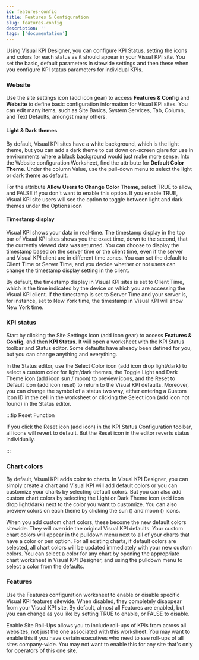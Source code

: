 ```yaml
---
id: features-config
title: Features & Configuration
slug: features-config
description: ''
tags: ['documentation']
---
```



Using Visual KPI Designer, you can configure KPI Status, setting the icons and colors for each status as it should appear in your Visual KPI site. You set the basic, default parameters in sitewide settings and then these when you configure KPI status parameters for individual KPIs.

<StylizedImage
  imgURL="img/site-settings/kpistatuscolor-enduser.png"
  alt="KPI Status End User View"
/>

### Website

Use the site settings icon (add icon gear) to access **Features & Config** and **Website** to define basic configuration information for Visual KPI sites. You can edit many items, such as Site Basics, System Services, Tab, Column, and Text Defaults, amongst many others.

<StylizedImage
  imgURL="img/site-settings/website-worksheet.png"
  alt="Website Settings Worksheet"
/>

#### Light & Dark themes

By default, Visual KPI sites have a white background, which is the light theme, but you can add a dark theme to cut down on-screen glare for use in environments where a black background would just make more sense. Into the Website configuration Worksheet, find the attribute for **Default Color Theme**. Under the column Value, use the pull-down menu to select the light or dark theme as default.

For the attribute **Allow Users to Change Color Theme**, select TRUE to allow, and FALSE if you don't want to enable this option. If you enable TRUE, Visual KPI site users will see the option to toggle between light and dark themes under the Options icon

#### Timestamp display

Visual KPI shows your data in real-time. The timestamp display in the top bar of Visual KPI sites shows you the exact time, down to the second, that the currently viewed data was returned. You can choose to display the timestamp based on the server time or the client time, even if the server and Visual KPI client are in different time zones. You can set the default to Client Time or Server Time, and you decide whether or not users can change the timestamp display setting in the client.

By default, the timestamp display in Visual KPI sites is set to Client Time, which is the time indicated by the device on which you are accessing the Visual KPI client. If the timestamp is set to Server Time and your server is, for instance, set to New York time, the timestamp in Visual KPI will show New York time.

### KPI status

Start by clicking the Site Settings icon (add icon gear) to access **Features & Config**, and then **KPI Status**. It will open a worksheet with the KPI Status toolbar and Status editor. Some defaults have already been defined for you, but you can change anything and everything.

In the Status editor, use the Select Color icon (add icon drop light/dark) to select a custom color for light/dark themes, the Toggle Light and Dark Theme icon (add icon sun / moon) to preview icons, and the Reset to Default icon (add icon reset) to return to the Visual KPI defaults. Moreover, you can change the symbol of a status two way, either entering a Custom Icon ID in the cell in the worksheet or clicking the Select icon (add icon not found) in the Status editor.

<StylizedImage
  imgURL="img/site-settings/kpistatus-worksheet.png"
  alt="KPI Status Worksheet"
/>

:::tip Reset Function 

If you click the Reset icon (add icon) in the KPI Status Configuration toolbar, all icons will revert to default. But the Reset icon in the editor reverts status individually.

:::

### Chart colors

By default, Visual KPI adds color to charts. In Visual KPI Designer, you can simply create a chart and Visual KPI will add default colors or you can customize your charts by selecting default colors. But you can also add custom chart colors by selecting the Light or Dark Theme icon (add icon drop light/dark) next to the color you want to customize. You can also preview colors on each theme by clicking the sun () and moon () icons.

<StylizedImage
  imgURL="img/site-settings/chartscolors-worksheet.png"
  alt="Chart Colors Worksheet"
/>

When you add custom chart colors, these become the new default colors sitewide. They will override the original Visual KPI defaults. Your custom chart colors will appear in the pulldown menu next to all of your charts that have a color or pen option. For all existing charts, if default colors are selected, all chart colors will be updated immediately with your new custom colors. You can select a color for any chart by opening the appropriate chart worksheet in Visual KPI Designer, and using the pulldown menu to select a color from the defaults.

### Features

Use the Features configuration worksheet to enable or disable specific Visual KPI features sitewide. When disabled, they completely disappear from your Visual KPI site. By default, almost all Features are enabled, but you can change as you like by setting TRUE to enable, or FALSE to disable.

<StylizedImage
  imgURL="img/site-settings/features-worksheet.png"
  alt="Features Worksheet"
/>

Enable Site Roll-Ups allows you to include roll-ups of KPIs from across all websites, not just the one associated with this worksheet. You may want to enable this if you have certain executives who need to see roll-ups of all sites company-wide. You may not want to enable this for any site that's only for operators of this one site.


